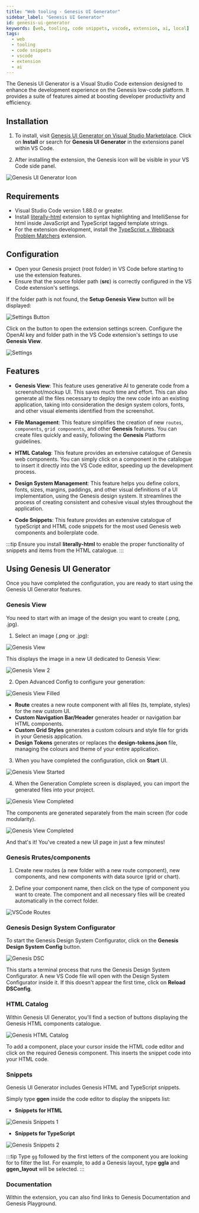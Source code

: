 ```yaml
---
title: "Web tooling - Genesis UI Generator"
sidebar_label: "Genesis UI Generator"
id: genesis-ui-generator
keywords: [web, tooling, code snippets, vscode, extension, ai, local]
tags:
  - web
  - tooling
  - code snippets
  - vscode
  - extension
  - ai
---
```


The Genesis UI Generator is a Visual Studio Code extension designed to enhance the development experience on the Genesis low-code platform. It provides a suite of features aimed at boosting developer productivity and efficiency.

## Installation

1. To install, visit [Genesis UI Generator on Visual Studio Marketplace](https://marketplace.visualstudio.com/items?itemName=GenesisGlobal.genesis-ui-generator). Click on **Install** or search for **Genesis UI Generator** in the extensions panel within VS Code.

2. After installing the extension, the Genesis icon will be visible in your VS Code side panel.

![Genesis UI Generator Icon](/img/vscode-extension/icon-extension.png)

## Requirements

- Visual Studio Code version 1.88.0 or greater.
- Install [literally-html](https://marketplace.visualstudio.com/items?itemName=webreflection.literally-html) extension to syntax highlighting and IntelliSense for html inside JavaScript and TypeScript tagged template strings.
- For the extension development, install the [TypeScript + Webpack Problem Matchers](https://marketplace.visualstudio.com/items?itemName=amodio.tsl-problem-matcher) extension.

## Configuration

- Open your Genesis project (root folder) in VS Code before starting to use the extension features.
- Ensure that the source folder path (**src**) is correctly configured in the VS Code extension's settings.

If the folder path is not found, the **Setup Genesis View** button will be displayed:

![Settings Button](/img/vscode-extension/settings-button.png)

Click on the button to open the extension settings screen. Configure the OpenAI key and folder path in the VS Code extension's settings to use **Genesis View**.

![Settings](/img/vscode-extension/settings.png)

## Features

- **Genesis View**: This feature uses generative AI to generate code from a screenshot/mockup UI. This saves much time and effort. This can also generate all the files necessary to deploy the new code into an existing application, taking into consideration the design system colors, fonts, and other visual elements identified from the screenshot.

- **File Management**: This feature simplifies the creation of new `routes`, `components`, `grid components`, and other **Genesis** features. You can create files quickly and easily, following the **Genesis** Platform guidelines.

- **HTML Catalog**: This feature provides an extensive catalogue of Genesis web components. You can simply click on a component in the catalogue to insert it directly into the VS Code editor, speeding up the development process.

- **Design System Management**: This feature helps you define colors, fonts, sizes, margins, paddings, and other visual definitions of a UI implementation, using the Genesis design system. It streamlines the process of creating consistent and cohesive visual styles throughout the application.

- **Code Snippets**: This feature provides an extensive catalogue of typeScript and HTML code snippets for the most used Genesis web components and boilerplate code.

:::tip
Ensure you install **literally-html** to enable the proper functionality of snippets and items from the HTML catalogue.
:::

## Using Genesis UI Generator

Once you have completed the configuration, you are ready to start using the Genesis UI Generator features.

### Genesis View

You need to start with an image of the design you want to create (.png, .jpg).

1. Select an image (.png or .jpg):

![Genesis View](/img/vscode-extension/genesis-view-1.png)

This displays the image in a new UI dedicated to Genesis View:

![Genesis View 2](/img/vscode-extension/genesis-view-2.png)

2. Open Advanced Config to configure your generation:

![Genesis View Filled](/img/vscode-extension/genesis-view-filled.png)

- **Route** creates a new route component with all files (ts, template, styles) for the new custom UI.
- **Custom Navigation Bar/Header** generates header or navigation bar HTML components.
- **Custom Grid Styles** generates a custom colours and style file for grids in your Genesis application.
- **Design Tokens** generates or replaces the **design-tokens.json** file, managing the colours and theme of your entire application.

3. When you have completed the configuration, click on **Start** UI.

![Genesis View Started](/img/vscode-extension/genesis-view-started.png)

4. When the Generation Complete screen is displayed, you can import the generated files into your project.

![Genesis View Completed](/img/vscode-extension/genesis-view-completed.png)

The components are generated separately from the main screen (for code modularity).

![Genesis View Completed](/img/vscode-extension/files-generation.png)

And that's it! You've created a new UI page in just a few minutes!

### Genesis Rrutes/components

1. Create new routes (a new folder with a new route component), new components, and new components with data source (grid or chart).

2. Define your component name, then click on the type of component you want to create. The component and all necessary files will be created automatically in the correct folder.

![VSCode Routes](/img/vscode-extension/vscode-routes.png)

### Genesis Design System Configurator

To start the Genesis Design System Configurator, click on the **Genesis Design System Config** button.

![Genesis DSC](/img/vscode-extension/design-system-1.png)

This starts a terminal process that runs the Genesis Design System Configurator. A new VS Code file will open with the Design System Configurator inside it. If this doesn't appear the first time, click on **Reload DSConfig**.

### HTML Catalog

Within Genesis UI Generator, you'll find a section of buttons displaying the Genesis HTML components catalogue.

![Genesis HTML Catalog](/img/vscode-extension/ui-components.png)

To add a component, place your cursor inside the HTML code editor and click on the required Genesis component. This inserts the snippet code into your HTML code.

### Snippets

Genesis UI Generator includes Genesis HTML and TypeScript snippets.

Simply type **ggen** inside the code editor to display the snippets list:

- **Snippets for HTML**

![Genesis Snippets 1](/img/vscode-extension/snippets-1.png)

- **Snippets for TypeScript**

![Genesis Snippets 2](/img/vscode-extension/snippets-2.png)

:::tip
Type `gg` followed by the first letters of the component you are looking for to filter the list. For example, to add a Genesis layout, type **ggla** and **ggen_layout** will be selected.
:::

### Documentation

Within the extension, you can also find links to Genesis Documentation and Genesis Playground.
